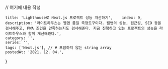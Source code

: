 
// 여기에 내용 작성

    title: 'Lighthouse로 Next.js 프로젝트 성능 개선하기',    index: 9,
    description: '라이트하우스는 웹앱 품질 측정도구이다. 웹앱의 성능, 접근성, SEO 등을 검사해주고, PWA 조건을 만족하는지도 검사해준다. 지금 진행하고 있는 프로젝트의 성능을 라이트하우스와 함께 개선해봤다.',
    category: '',
    series: '',
    tags: ['Next.js'], // # 포함하지 않는 string array
    postedAt: '2021. 12. 04.',
}
